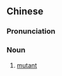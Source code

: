 {{also|变种人}}
==Chinese==
{{zh-forms|s=变种人|type=21}}

===Pronunciation===
{{zh-pron
|m=biànzhǒngrén
|c=bin3 zung2 jan4
|cat=n
}}

===Noun===
{{zh-noun}}

# [[mutant]]
